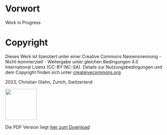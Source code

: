 # Vorwort {.unnumbered}

Work in Progress

# Copyright {.unnumbered}

Dieses Werk ist lizenziert unter einer Creative Commons Namensnennung - Nicht-kommerziell - Weitergabe unter gleichen Bedingungen 4.0 International Lizenz (CC-BY-NC-SA). Details zur Nutzungsbedingungen und dem Copyright finden sich unter [createivecommons.org](https://creativecommons.org/licenses/by-nc-sa/4.0/deed.de).

2023, Christian Glahn, Zurich, Switzerland

[![](kapitel/einleitung/figures/by-nc-sa.png){.unnumbered width=100}](https://creativecommons.org/licenses/by-nc-sa/4.0/deed.de)


Die PDF Version liegt [hier zum Download](https://dxi.ai/dxi-r/Einf%C3%BChrung-in-die-Datenwissenschaft-mit-R.pdf)